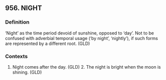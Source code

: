 ## 956. NIGHT
### Definition
‘Night’ as the time period devoid of sunshine, opposed to ‘day’. Not to be confused with adverbial temporal usage (‘by night’, ‘nightly’), if such forms are represented by a different root. (GLD)

### Contexts
1. Night comes after the day. (GLD) 2. The night is bright when the moon is shining. (GLD)

